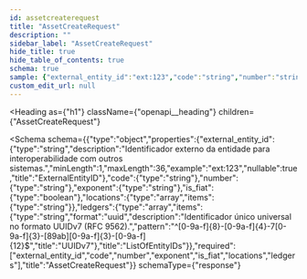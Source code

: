 ```yaml
---
id: assetcreaterequest
title: "AssetCreateRequest"
description: ""
sidebar_label: "AssetCreateRequest"
hide_title: true
hide_table_of_contents: true
schema: true
sample: {"external_entity_id":"ext:123","code":"string","number":"string","exponent":"string","is_fiat":true,"locations":["string"],"ledgers":["3fa85f64-5717-4562-b3fc-2c963f66afa6"]}
custom_edit_url: null
---
```


<!-- DO NOT EDIT THIS FILE DIRECTLY! -->
<!-- IT IS AUTOMATICALLY GENERATED FROM THE YAML FILES IN THE OAS FOLDER -->
<!-- These files are automatically generated by npm `run apidocs` scripts. -->
<!-- Any manual changes will be lost on the next automatic generation. -->
<!-- To modify the documentation or the OpenAPI specification, edit the appropriate source files in the `oas` folder. -->


<Heading
  as={"h1"}
  className={"openapi__heading"}
  children={"AssetCreateRequest"}
>
</Heading>





<Schema
  schema={{"type":"object","properties":{"external_entity_id":{"type":"string","description":"Identificador externo da entidade para interoperabilidade com outros sistemas.","minLength":1,"maxLength":36,"example":"ext:123","nullable":true,"title":"ExternalEntityID"},"code":{"type":"string"},"number":{"type":"string"},"exponent":{"type":"string"},"is_fiat":{"type":"boolean"},"locations":{"type":"array","items":{"type":"string"}},"ledgers":{"type":"array","items":{"type":"string","format":"uuid","description":"Identificador único universal no formato UUIDv7 (RFC 9562).","pattern":"^[0-9a-f]{8}-[0-9a-f]{4}-7[0-9a-f]{3}-[89ab][0-9a-f]{3}-[0-9a-f]{12}$","title":"UUIDv7"},"title":"ListOfEntityIDs"}},"required":["external_entity_id","code","number","exponent","is_fiat","locations","ledgers"],"title":"AssetCreateRequest"}}
  schemaType={"response"}
>
  
</Schema>
